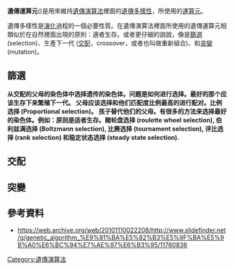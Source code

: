 '''遺傳運算元'''({{lang-en|Genetic operator}})是用來維持[[遺傳演算法|遺傳演算法]]裡面的[[遺傳多樣性|遺傳多樣性]]，所使用的[[運算元|運算元]]。

遺傳多樣性是[[演化|演化]]過程的一個必要性質。在遺傳演算法裡面所使用的遺傳運算元相類似於在自然裡面出現的原則：適者生存。或者更仔細的說說，像是[[篩選_(遺傳演算法)|篩選]](selection)、生產下一代 ([[交配_(遺傳演算法)|交配]]，crossover，或者也叫做重新組合)、和[[突變_(遺傳演算法)|突變]](mutation)。

== 篩選 ==
'''从交配的父母的染色体中选择遗传的染色体。问题是如何进行选择。最好的那个应该生存下来繁殖下一代。 父母应该选择和他们匹配度比例最高的进行配对。比例选择 (Proportional selection)。 孩子替代他们的父母。有很多的方法来选择最好的染色体。例如：原则是适者生存。赌轮盘选择 (roulette wheel selection), 伯利兹满选择 (Boltzmann selection), 比赛选择 (tournament selection), 评比选择 (rank selection) 和稳定状态选择 (steady state selection).'''

== 交配 ==

== 突變 ==

==參考資料==
* https://web.archive.org/web/20101110022208/http://www.slidefinder.net/g/genetic_algorithm_%E9%81%BA%E5%82%B3%E5%9F%BA%E5%9B%A0%E6%BC%94%E7%AE%97%E6%B3%95/11760836

[[Category:遺傳演算法|Category:遺傳演算法]]